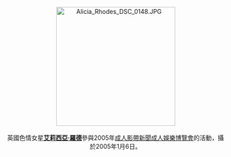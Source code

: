 <center>
[[File:Alicia_Rhodes_DSC_0148.JPG|275px]]
<br><br>
英國色情女星'''[[艾莉西亞·羅德|艾莉西亞·羅德]]'''參與2005年[[成人影帶新聞成人娛樂博覽會|成人影帶新聞成人娛樂博覽會]]的活動，攝於2005年1月6日。
<p>
</center>